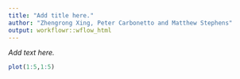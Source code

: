 ```yaml
---
title: "Add title here."
author: "Zhengrong Xing, Peter Carbonetto and Matthew Stephens"
output: workflowr::wflow_html
---
```


*Add text here.*

```r
plot(1:5,1:5)
```
